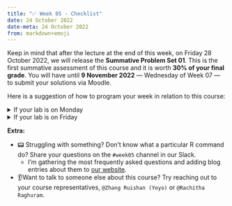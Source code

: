 ---
title: "✅ Week 05 - Checklist"
date: 24 October 2022
date-meta: 24 October 2022
from: markdown+emoji
---

::: {.callout-important collapse="false"}
Keep in mind that after the lecture at the end of this week, on Friday 28 October 2022, we will release the **Summative Problem Set 01**. This is the first summative assessment of this course and it is worth **30% of your final grade**. You will have until **9 November 2022** — Wednesday of Week 07 — to submit your solutions via Moodle.

:::

Here is a suggestion of how to program your week in relation to this course:

<details>

<summary>If your lab is on Monday
</summary>

## If your lab is on Monday:

- 📥 **Download**: Before or once you arrive at the classroom, download the [DS202_2022MT_w05_lab_rmark.Rmd](https://moodle.lse.ac.uk/mod/folder/view.php?id=1129420) file that contains the lab roadmap (under 🗓️ Week 05 - Non-linear algorithms/W04 Lab Files section on Moodle). Or browse the webpage version [here](/weeks/week05/lab.html).

- 💻 **Participate**: Actively engage with the material in the lab. Ask your class teacher for help if anything is unclear. Work with others whenever possible and take notes of theoretical concepts or practical coding skill you might want to revisit later in the week.

- 📙 **Read**: Find some time to read [@james_introduction_2021, chapter 5] and reinforce your theoretical understanding of resampling methods; the textbook is available online for free.
    - In the lecture/workshop last week, we only explored training/test splits and the idea of cross-validation; in the lab, you will have a chance to explore another technique called the bootstrap.
    - As you go through the text, try to connect what you read to the things you heard about in the lecture/workshop or the examples you explored in the lab. 

- ✍️ **Solve**: There is still time to submit your solutions to the [Formative Problem Set 01](https://moodle.lse.ac.uk/mod/coursework/view.php?id=1127006), the deadline is Tuesday 25 October 23:59 UK time.

- 🏫 **Attend the lecture**: This week, you will learn of two new algorithms: Support Vector Machine and Decision Tree. You will need to use these algorithms in the first summative that will be released on Friday.

</details>

<details>

<summary>If your lab is on Friday
</summary>

## If your lab is on Friday:

- ✍️ **Solve**: There is still time to submit your solutions to the [Formative Problem Set 01](https://moodle.lse.ac.uk/mod/coursework/view.php?id=1127006), the deadline is Tuesday 25 October 23:59 UK time.

- 📙 **Read**: Find some time to read [@james_introduction_2021, chapter 5] and reinforce your theoretical understanding of resampling methods; the textbook is available online for free.
    - In the lecture/workshop last week, we only explored training/test splits and the idea of cross-validation; in the lab, you will have a chance to explore another technique called the bootstrap.
    - As you go through the text, try to connect what you read to the things you heard about in the lecture/workshop or the examples you explored in the lab. 


- 📥 **Download**: Before or once you arrive at the classroom, download the [DS202_2022MT_w05_lab_rmark.Rmd](https://moodle.lse.ac.uk/mod/folder/view.php?id=1129420) file that contains the lab roadmap (under 🗓️ Week 05 - Non-linear algorithms/W04 Lab Files section on Moodle). Or browse the webpage version [here](/weeks/week05/lab.html).

- 💻 **Participate**: Actively engage with the material in the lab. Ask your class teacher for help if anything is unclear. Work with others whenever possible and take notes of theoretical concepts or practical coding skill you might want to revisit later in the week.


- 🏫 **Attend the lecture**: This week, you will learn of two new algorithms: Support Vector Machine and Decision Tree. You will need to use these algorithms in the first summative that will be released on Friday.

</details>

**Extra:**

- 📟 Struggling with something? Don’t know what a particular R command do? Share your questions on the `#week05` channel in our Slack.
    -  I'm gathering the most frequently asked questions and adding blog entries about them to [our website](/blog/main.html). 

- 👂Want to talk to someone else about this course? Try reaching out to your course representatives, `@Zhang Ruishan (Yoyo)` or `@Rachitha Raghuram`.